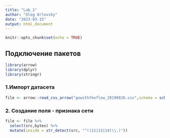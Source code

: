 ```yaml
---
title: "Lab_1"
author: "Oleg Orlovsky"
date: "2023-03-15"
output: html_document
---
```


```r
knitr::opts_chunk$set(echo = TRUE)
```

## Подключение пакетов

```r
library(arrow)
library(dplyr)
library(stringr)
```

### 1.Импорт датасета

```r
file <- arrow::read_csv_arrow("gowiththeflow_20190826.csv",schema = schema(timestamp=int64(),src=utf8(),dst=utf8(),port=int32(),bytes=int32()))
```

### 2. Создание поля - признака сети

```r
file <- file %>%
  select(src,bytes) %>%
  mutate(inside = str_detect(src, "^((12|13|14)\\.)"))


```
